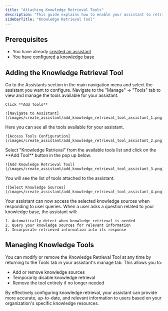```yaml
---
title: "Attaching Knowledge Retrieval Tools"
description: "This guide explains how to enable your assistant to retrieve information from your knowledge base using the Knowledge Retrieval Tool"
sidebarTitle: "Knowledge Retrieval Tool"
---
```


## Prerequisites

- You have already [created an assistant](/assistants/create_assistant)
- You have [configured a knowledge base](/assistants/add-knowledge)

## Adding the Knowledge Retrieval Tool

<Steps>
  <Step title="Navigate to Your Assistant">
    Go to the Assistants section in the main navigation menu and select the assistant you want to configure.
    Navigate to the "Manage" -> "Tools" tab to view and manage the tools available for your assistant.

    Click **Add Tools**

    ![Navigate to Assistant](/images/create_assistant/add_knowledge_retrieval_tool_assistant_1.png)

  </Step>

  <Step title="Access available tools">
    Here you can see all the tools available for your assistant.

    ![Access Tools Configuration](/images/create_assistant/add_knowledge_retrieval_tool_assistant_2.png)

  </Step>

  <Step title="Add Knowledge Retrieval Tool">
    Select "Knowledge Retrieval" from the available tools list and click on the **Add Tool** button in the pop up below.

    ![Add Knowledge Retrieval Tool](/images/create_assistant/add_knowledge_retrieval_tool_assistant_3.png)

  </Step>

  <Step title="Confirm Tool Addition">
    You will see the list of tools attached to the assistant.

    ![Select Knowledge Sources](/images/create_assistant/add_knowledge_retrieval_tool_assistant_4.png)

  </Step>

  <Step title="Testing Knowledge Retrieval">
    Your assistant can now access the selected knowledge sources when responding to user queries. When a user asks a question related to your knowledge base, the assistant will:

    1. Automatically detect when knowledge retrieval is needed
    2. Query your knowledge sources for relevant information
    3. Incorporate retrieved information into its response

  </Step>
</Steps>

## Managing Knowledge Tools

You can modify or remove the Knowledge Retrieval Tool at any time by returning to the Tools tab in your assistant's manage tab. This allows you to:

- Add or remove knowledge sources
- Temporarily disable knowledge retrieval
- Remove the tool entirely if no longer needed

By effectively configuring knowledge retrieval, your assistant can provide more accurate, up-to-date, and relevant information to users based on your organization's specific knowledge resources.
